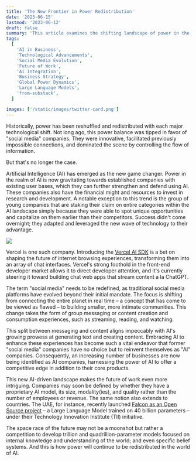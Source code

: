 ```yaml
---
title: 'The New Frontier in Power Redistribution'
date: '2023-06-15'
lastmod: '2023-06-12'
draft: false
summary: 'This article examines the shifting landscape of power in the era of AI, highlighting how technological advancements are redistributing influence from traditional social media companies to those leveraging AI. It explores the role of AI in redefining business identities and the potential impact on the future of work and global power dynamics.'
tags:
  [
    'AI in Business',
    'Technological Advancements',
    'Social Media Evolution',
    'Future of Work',
    'AI Integration',
    'Business Strategy',
    'Global Power Dynamics',
    'Large Language Models',
    'from-substack',
  ]

images: ['/static/images/twitter-card.png']
---
```


Historically, power has been reshuffled and redistributed with each major technological shift. Not long ago, this power balance was tipped in favor of "social media" companies. They were innovative, facilitated previously impossible connections, and dominated the scene by controlling the flow of information.

But that's no longer the case.

Artificial Intelligence (AI) has emerged as the new game changer. Power in the realm of AI is now gravitating towards established companies with existing user bases, which they can further strengthen and defend using AI. These companies also have the financial might and resources to invest in research and development. A notable exception to this trend is the group of young companies that are staking their claim on entire categories within the AI landscape simply because they were able to spot unique opportunities and capitalize on them earlier than their competitors. Success didn't come overnight; they adapted and leveraged the new wave of technology to their advantage.

![](/static/images/power-redistribution.jpeg)

Vercel is one such company. Introducing the [Vercel AI SDK](https://vercel.com/blog/introducing-the-vercel-ai-sdk) is a bet on shaping the future of internet browsing experiences, transforming them into an array of chat interfaces. Vercel's strong foothold in the front-end developer market allows it to direct developer attention, and it's currently steering it toward building chat web apps that stream content a la ChatGPT.

The term "social media" needs to be redefined, as traditional social media platforms have evolved beyond their initial mandate. The focus is shifting from connecting the entire planet in real time – a concept that has come to be viewed as flawed – to building smaller, more intimate communities. This change takes the form of group messaging or content creation and consumption experiences, such as streaming, reading, and watching.

This split between messaging and content aligns impeccably with AI's growing prowess at generating text and creating content. Embracing AI to enhance these experiences has become such a vital endeavor that former "social media" companies have no choice but to reinvent themselves as "AI" companies. Consequently, an increasing number of businesses are now being identified as AI companies, harnessing the power of AI to offer a competitive edge in addition to their core products.

This new AI-driven landscape makes the future of work even more intriguing. Companies may soon be defined by whether they have a proprietary AI model, its size, modality(ies), and quality rather than the number of employees or revenue. The same notion also extends to countries. The UAE, for instance, recently launched [Falcon as an Open Source project](https://falconllm.tii.ae/) – a Large Language Model trained on 40 billion parameters – under their Technology Innovation Institute (TII) initiative.

The space race of the future may not be a moonshot but rather a competition to develop trillion and quadrillion-parameter models focused on internal knowledge and understanding of the world; and even specific belief systems. And this is how power will continue to be redistributed in the world of AI.
